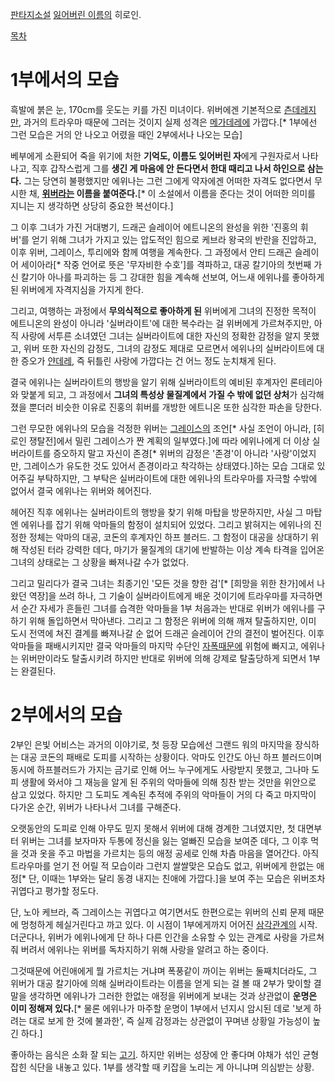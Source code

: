 [[판타지소설]] [[잃어버린 이름]]의 히로인.

[[목차]]

= 1부에서의 모습 =
흑발에 붉은 눈, 170cm를 웃도는 키를 가진 미녀이다. 위버에겐 기본적으로 [[츤데레]]지만, 과거의 트라우마 때문에 그러는 것이지 실제 성격은 [[메가데레]]에 가깝다.[* 1부에선 그런 모습은 거의 안 나오고 어렸을 때인 2부에서나 나오는 모습] 

베부에게 소환되어 죽을 위기에 처한 '''기억도, 이름도 잊어버린 자'''에게 구원자로서 나타나고, 직후 갑작스럽게 그를 '''생긴 게 마음에 안 든다면서 한대 때리고 나서 하인으로 삼는다.''' 그는 당연히 불평했지만 에위나는 그런 그에게 약자에겐 어떠한 자격도 없다면서 무시한 채, '''[[위버]]라는 이름을 붙여준다.'''[* 이 소설에서 이름을 준다는 것이 어떠한 의미를 지니는 지 생각하면 상당히 중요한 복선이다.]

그 이후 그녀가 가진 거대병기, 드래곤 슬레이어 에트니온의 완성을 위한 '진홍의 휘버'를 얻기 위해 그녀가 가지고 있는 압도적인 힘으로 케브라 왕국의 반란을 진압하고, 이후 위버, 그레이스, 투리에와 함께 여행을 계속한다. 그 과정에서 안티 드래곤 슬레이어 세이아라[* 작중 언어로 뜻은 '무자비한 수호']를 격파하고, 대공 칼기아의 첫번째 가신 칼기아 아나를 파괴하는 등 그 강대한 힘을 계속해 선보여, 어느새 에위나를 좋아하게 된 위버에게 자격지심을 가지게 한다.  

그리고, 여행하는 과정에서 '''무의식적으로 좋아하게 된''' 위버에게 그녀의 진정한 목적이 에트니온의 완성이 아니라 '실버라이트'에 대한 복수라는 걸 위버에게 가르쳐주지만, 아직 사랑에 서투른 소녀였던 그녀는 실버라이트에 대한 자신의 정확한 감정을 알지 못했고, 위버 또한 자신의 감정도, 그녀의 감정도 제대로 모르면서 에위나의 실버라이트에 대한 증오가 [[얀데레]], 즉 뒤틀린 사랑에 가깝다는 건 어느 정도 눈치채게 된다. 

결국 에위나는 실버라이트의 행방을 알기 위해 실버라이트의 예비된 후계자인 론테리아와 맞붙게 되고, 그 과정에서 '''그녀의 특성상 물질계에서 가질 수 밖에 없던 상처'''가 심각해졌을 뿐더러 비슷한 이유로 진홍의 휘버를 개방한 에트니온 또한 심각한 파손을 당한다. 
 
그런 무모한 에위나의 모습을 걱정한 위버는 [[그레이스]]의 조언[* 사실 조언이 아니라, [히로인 쟁탈전]에서 밀린 그레이스가 짠 계획의 일부였다.]에 따라 에위나에게 더 이상 실버라이트를 증오하지 말고 자신이 존경[* 위버의 감정은 '존경'이 아니라 '사랑'이었지만, 그레이스가 유도한 것도 있어서 존경이라고 착각하는 상태였다.]하는 모습 그대로 있어주길 부탁하지만, 그 부탁은 실버라이트에 대한 에위나의 트라우마를 자극할 수밖에 없어서 결국 에위나는 위버와 헤어진다. 

헤어진 직후 에위나는 실버라이트의 행방을 찾기 위해 마탑을 방문하지만, 사실 그 마탑엔 에위나를 잡기 위해 악마들의 함정이 설치되어 있었다. 그리고 밝혀지는 에위나의 진정한 정체는 악마의 대공, 코돈의 후계자인 하프 블러드.  그 함정이 대공을 상대하기 위해 작성된 터라 강력한 데다, 마기가 물질계의 대기에 반발하는 이상 계속 타격을 입어온 그녀의 상태로는 그 상황을 빠져나갈 수가 없었다. 

그리고 밀리다가 결국 그녀는 최종기인 '모든 것을 향한 검'[* [희망을 위한 찬가]에서 나왔던 역장]을 쓰려 하나, 그 기술이 실버라이트에게 배운 것이기에 트라우마를 자극하면서 순간 자세가 흔들린 그녀를 습격한 악마들을 1부 처음과는 반대로 위버가 에위나를 구하기 위해 돌입하면서 막아낸다. 그리고 그 함정은 위버에 의해 깨져 탈출하지만, 이미 도시 전역에 쳐진 결계를 빠져나갈 순 없어 드래곤 슬레이어 간의 결전이 벌어진다. 이후 악마들을 패배시키지만 결국 악마들의 마지막 수단인 [[자폭]]때문에 위험에 빠지고, 에위나는 위버만이라도 탈출시키려 하지만 반대로 위버에 의해 강제로 탈출당하게 되면서 1부는 완결된다. 

= 2부에서의 모습 =
2부인 은빛 어비스는 과거의 이야기로, 첫 등장 모습에선 그랜드 워의 마지막을 장식하는 대공 코돈의 패배로 도피를 시작하는 상황이다. 악마도 인간도 아닌 하프 블러드이며 동시에 하프블러드가 가지는 금기로 인해 어느 누구에게도 사랑받지 못했고, 그나마 도피 생활에 와서야 그 재능을 알게 된 주위의 악마들에 의해 칭찬 받는 것만을 위안으로 삼고 있었다. 하지만 그 도피도 계속된 추적에 주위의 악마들이 거의 다 죽고 마지막이 다가온 순간, 위버가 나타나서 그녀를 구해준다.   

오랫동안의 도피로 인해 아무도 믿지 못해서 위버에 대해 경계한 그녀였지만, 첫 대면부터 위버는 그녀를 보자마자 두통에 정신을 잃는 얼빠진 모습을 보여준 데다, 그 이후 먹을 것과 옷을 주고 마법을 가르치는 등의 애정 공세로 인해 차츰 마음을 열어간다. 아직 트라우마를 얻기 전 어릴 적 모습이라 그런지 쌀쌀맞은 모습도 없고, 위버에게 한없는 애정[* 단, 이때는 1부와는 달리 동경 내지는 친애에 가깝다.]을 보여 주는 모습은 위버조차 귀엽다고 평가할 정도다. 

단, 노아 케브라, 즉 그레이스는 귀엽다고 여기면서도 한편으로는 위버의 신뢰 문제 때문에 멍청하게 헤실거린다고 까고 있다. 이 시점이 1부에게까지 어어진 [[삼각관계]]의 시작. 더군다나, 위버가 에위나에게 단 하나 다른 인간을 소유할 수 있는 관계로 사랑을 가르쳐 줘 버려서 에위나는 위버를 독차지하기 위해 사랑을 알려고 하는 중이다. 

그것때문에 어린애에게 뭘 가르치는 거냐며 폭풍같이 까이는 위버는 둘째치더라도, 그 위버가 대공 칼기아에 의해 실버라이트라는 이름을 얻게 되는 걸 볼 때 2부가 맞이할 결말을 생각하면 에위나가 그러한 한없는 애정을 위버에게 보내는 것과 상관없이 '''운명은 이미 정해져 있다.'''[* 물론 에위나가 마주할 운명이 1부에서 넌지시 암시된 데로 '보게 하려는 대로 보게 한 것에 불과한', 즉 실제 감정과는 상관없이 꾸며낸 상황일 가능성이 높긴 하다.]

좋아하는 음식은 소화 잘 되는 [[고기]]. 하지만 위버는 성장에 안 좋다며 야채가 섞인 균형잡힌 식단을 내놓고 있다. 1부를 생각할 때 키잡을 노리는 게 아니냐며 의심받는 상황.
